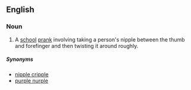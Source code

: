 ==English==

===Noun===
{{en-noun}}

# {{label|en|vulgar|slang}} A [[school]] [[prank]] involving taking a person's nipple between the thumb and forefinger and then twisting it around roughly.

=====Synonyms=====
* [[nipple cripple]]
* [[purple nurple]]